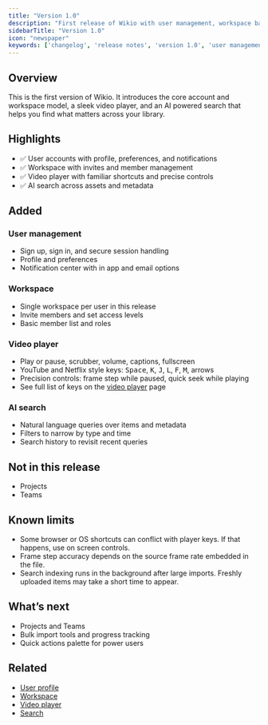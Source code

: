 ```yaml
---
title: "Version 1.0"
description: "First release of Wikio with user management, workspace basics, a modern video player, and powerful AI search."
sidebarTitle: "Version 1.0"
icon: "newspaper"
keywords: ['changelog', 'release notes', 'version 1.0', 'user management', 'workspace', 'video player', 'ai search']
---
```


## Overview

This is the first version of Wikio. It introduces the core account and workspace model, a sleek video player, and an AI powered search that helps you find what matters across your library.

## Highlights

- ✅ User accounts with profile, preferences, and notifications
- ✅ Workspace with invites and member management
- ✅ Video player with familiar shortcuts and precise controls
- ✅ AI search across assets and metadata

## Added

### User management
- Sign up, sign in, and secure session handling  
- Profile and preferences  
- Notification center with in app and email options

### Workspace
- Single workspace per user in this release  
- Invite members and set access levels  
- Basic member list and roles

### Video player
- Play or pause, scrubber, volume, captions, fullscreen  
- YouTube and Netflix style keys: <kbd>Space</kbd>, <kbd>K</kbd>, <kbd>J</kbd>, <kbd>L</kbd>, <kbd>F</kbd>, <kbd>M</kbd>, arrows  
- Precision controls: frame step while paused, quick seek while playing  
- See full list of keys on the [video player](/features/video-player) page

### AI search
- Natural language queries over items and metadata  
- Filters to narrow by type and time  
- Search history to revisit recent queries

## Not in this release

- Projects  
- Teams

## Known limits

- Some browser or OS shortcuts can conflict with player keys. If that happens, use on screen controls.  
- Frame step accuracy depends on the source frame rate embedded in the file.  
- Search indexing runs in the background after large imports. Freshly uploaded items may take a short time to appear.

## What’s next

- Projects and Teams  
- Bulk import tools and progress tracking  
- Quick actions palette for power users

## Related
- [User profile](/account/profile)  
- [Workspace](/admin/workspace)  
- [Video player](/features/video-player)  
- [Search](/features/search)